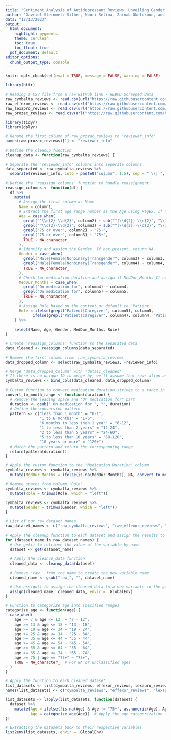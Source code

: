 ```yaml
---
title: "Sentiment Analysis of Antidepressant Reviews: Unveiling Gender Dynamics in SSRIs and SNRIs"
author: "Gavriel Steinmetz-Silber, Noori Selina, Zainab Oketokoun, and Haig Bedros"
data: "12/13/2023"
output:
  html_document:
    highlight: pygments
    theme: cerulean
    toc: true
    toc_float: true
  pdf_document: default
editor_options: 
  chunk_output_type: console
---
```


```r
knitr::opts_chunk$set(eval = TRUE, message = FALSE, warning = FALSE)

```

```r
library(httr)

# Reading a CSV file from a raw GitHub link - WEBMD Scrapped Data
raw_cymbalta_reviews <- read.csv(url("https://raw.githubusercontent.com/hbedros/SSRI-SNRI-Gender-Sentiment/main/data/cymbalta_reviews.csv"))
raw_effexor_reviews <- read.csv(url("https://raw.githubusercontent.com/hbedros/SSRI-SNRI-Gender-Sentiment/main/data/effexor_reviews.csv"))
raw_lexapro_reviews <- read.csv(url("https://raw.githubusercontent.com/hbedros/SSRI-SNRI-Gender-Sentiment/main/data/lexapro_reviews.csv"))
raw_prozac_reviews <- read.csv(url("https://raw.githubusercontent.com/hbedros/SSRI-SNRI-Gender-Sentiment/main/data/prozac_reviews.csv"))
```

```r
library(tidyr)
library(dplyr)

# Rename the first column of raw_prozac_reviews to 'reviewer_info'
names(raw_prozac_reviews)[1] <- "reviewer_info"

# Define the cleanup function
cleanup_data <- function(raw_cymbalta_reviews) {
  
# Separate the 'reviewer_info' columns into seperate columns
data_separated <- raw_cymbalta_reviews %>%
  separate(reviewer_info, into = paste0("column", 1:5), sep = " \\| ", fill = "right", extra = "merge")

# Define the 'reassign_columns' function to handle reassignment
reassign_columns <- function(df) {
  df %>%
    mutate(
      # Assign the first column as Name
      Name = column1,
      # Extract the first age range number as the Age using RegEx. If not present, return NA.
      Age = case_when(
        grepl("^\\d{2}-\\d{2}", column2) ~ sub("^(\\d{2})-\\d{2}", "\\1", column2),
        grepl("^\\d{2}-\\d{2}", column3) ~ sub("^(\\d{2})-\\d{2}", "\\1", column3),
        grepl("75 or over", column2) ~ "75+",
        grepl("75 or over", column3) ~ "75+",
        TRUE ~ NA_character_
      ),
      # Identify and assign the Gender. If not present, return NA.
      Gender = case_when(
        grepl("Male|Female|Nonbinary|Transgender", column3) ~ column3,
        grepl("Male|Female|Nonbinary|Transgender", column4) ~ column4,
        TRUE ~ NA_character_
      ),
      # Check for medication duration and assign it MedDur_Months If not present, return NA.
      MedDur_Months = case_when(
        grepl("On medication for", column4) ~ column4,
        grepl("On medication for", column5) ~ column5,
        TRUE ~ NA_character_
      ),
      # Assign Role based on the content or default to 'Patient'.
      Role = ifelse(grepl("Patient|Caregiver", column5), column5, 
            ifelse(grepl("Patient|Caregiver", column4), column4, "Patient"))
    ) %>%
   
    select(Name, Age, Gender, MedDur_Months, Role)
}

# Create 'reassign_columns' function to the separated data
data_cleaned <- reassign_columns(data_separated)

# Remove the first column from 'raw_cymbalta_reviews'
data_dropped_column <- select(raw_cymbalta_reviews, -reviewer_info)

# Merge 'data_dropped_column' with 'data11_cleaned'
# If there is no unique ID to merge by, we'll assume that rows align and we can bind by row number.
cymbalta_reviews <- bind_cols(data_cleaned, data_dropped_column)

# Custom function to convert medication duration strings to a range in months
convert_to_month_range <- function(duration) {
  # Remove the leading space and "On medication for" part
  duration <- gsub(" On medication for ", "", duration)
  # Define the conversion pattern
  pattern <- c("less than 1 month" = "0-1",
               "1 to 6 months" = "1-6",
               "6 months to less than 1 year" = "6-12",
               "1 to less than 2 years" = "12-24",
               "2 to less than 5 years" = "24-60",
               "5 to less than 10 years" = "60-120",
               "10 years or more" = "120+")
  # Match the pattern and return the corresponding range
  return(pattern[duration])
}

# Apply the custom function to the 'Medication Duration' column
cymbalta_reviews <- cymbalta_reviews %>%
  mutate(MedDur_Months = ifelse(is.na(MedDur_Months), NA, convert_to_month_range(MedDur_Months)))

# Remove spaces from column 'Role'
cymbalta_reviews <- cymbalta_reviews %>%
  mutate(Role = trimws(Role, which = "left"))

cymbalta_reviews <- cymbalta_reviews %>%
  mutate(Gender = trimws(Gender, which = "left"))
}

# List of our raw dataset names
raw_dataset_names <- c("raw_cymbalta_reviews", "raw_effexor_reviews", "raw_lexapro_reviews", "raw_prozac_reviews")

# Apply the cleanup function to each dataset and assign the results to separate variables
for (dataset_name in raw_dataset_names) {
  # Use get() to retrieve the value of the variable by name
  dataset <- get(dataset_name)
  
  # Apply the cleanup_data function
  cleaned_data <- cleanup_data(dataset)
  
  # Remove 'raw_' from the name to create the new variable name
  cleaned_name <- gsub("raw_", "", dataset_name)

  # Use assign() to assign the cleaned data to a new variable in the global environment
  assign(cleaned_name, cleaned_data, envir = .GlobalEnv)
}

# Function to categorize age into specified ranges
categorize_age <- function(age) {
  case_when(
    age >= 7 & age <= 12  ~ "7 - 12",
    age >= 13 & age <= 18 ~ "13 - 18",
    age >= 19 & age <= 24 ~ "19 - 24",
    age >= 25 & age <= 34 ~ "25 - 34",
    age >= 35 & age <= 44 ~ "35 - 44",
    age >= 45 & age <= 54 ~ "45 - 54",
    age >= 55 & age <= 64 ~ "55 - 64",
    age >= 65 & age <= 74 ~ "65 - 74",
    age >= 75 | age == "75+" ~ "75+",
    TRUE ~ NA_character_  # For NA or unclassified ages
  )
}

# Apply the function to each cleaned dataset
list_datasets <- list(cymbalta_reviews, effexor_reviews, lexapro_reviews, prozac_reviews)
names(list_datasets) <- c("cymbalta_reviews", "effexor_reviews", "lexapro_reviews", "prozac_reviews")

list_datasets <- lapply(list_datasets, function(dataset) {
  dataset %>%
    mutate(Age = ifelse(!is.na(Age) & Age != "75+", as.numeric(Age), Age),  # Convert to numeric, but keep "75+"
           Age = categorize_age(Age))  # Apply the age categorization function
})

# Extracting the datasets back to their respective variables
list2env(list_datasets, envir = .GlobalEnv)
```